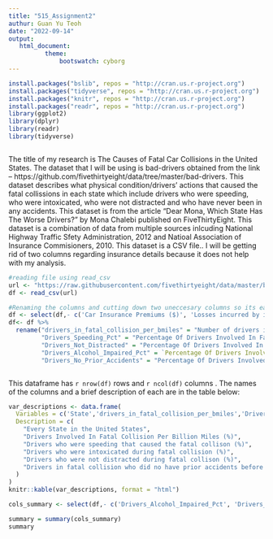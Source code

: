 ---
title: "515_Assignment2"
authur: Guan Yu Teoh
date: "2022-09-14"
output: 
   html_document:
          theme:
              bootswatch: cyborg
---


```{r setup, include=FALSE}
install.packages("bslib", repos = "http://cran.us.r-project.org")
install.packages("tidyverse", repos = "http://cran.us.r-project.org")
install.packages("knitr", repos = "http://cran.us.r-project.org")
install.packages("readr", repos = "http://cran.us.r-project.org")
library(ggplot2)
library(dplyr)
library(readr)
library(tidyverse)
```

```{r, echo = TRUE}
```
The title of my research is The Causes of Fatal Car Collisions in the United States. The dataset that I will be using is bad-drivers obtained from the link --  https://github.com/fivethirtyeight/data/tree/master/bad-drivers. This dataset describes what physical condition/drivers' actions that caused the fatal collissions in each state which include drivers who were speeding, who were intoxicated, who were not distracted and who have never been in any accidents. This dataset is from the article "Dear Mona, Which State Has The Worse Drivers?" by Mona Chalebi published on FiveThirtyEight. This dataset is a combination of data from multiple sources inlcuding National Highway Traffic Sfety Administration, 2012 and Natioal Association of Insurance Commisioners, 2010. This dataset is a CSV file.. I will be getting rid of two columns regarding insurance details because it does not help with my analysis. 

```{r, echo = TRUE}
#reading file using read_csv
url <- "https://raw.githubusercontent.com/fivethirtyeight/data/master/bad-drivers/bad-drivers.csv"
df <- read_csv(url)
```

```{r, include = TRUE}
#Renaming the columns and cutting down two uneccesary columns so its easier to read/understand and saves space.
df <- select(df,- c('Car Insurance Premiums ($)', 'Losses incurred by insurance companies for collisions per insured driver ($)'))
df<- df %>% 
  rename("drivers_in_fatal_collision_per_bmiles" = "Number of drivers involved in fatal collisions per billion miles",
         "Drivers_Speeding_Pct" = "Percentage Of Drivers Involved In Fatal Collisions Who Were Speeding",
         "Drivers_Not_Distracted" = "Percentage Of Drivers Involved In Fatal Collisions Who Were Not Distracted",
         "Drivers_Alcohol_Impaired_Pct" = `Percentage Of Drivers Involved In Fatal Collisions Who Were Alcohol-Impaired`,
         "Drivers_No_Prior_Accidents" = "Percentage Of Drivers Involved In Fatal Collisions Who Had Not Been Involved In Any Previous Accidents")
```

```{r, echo = TRUE}
```
This dataframe has `r nrow(df)` rows and `r ncol(df)` columns . The names of the columns and a brief description of each are in the table below:


```{r, echo = TRUE}
var_descriptions <- data.frame(
  Variables = c('State','drivers_in_fatal_collision_per_bmiles','Drivers_Speeding_Pct','Drivers_Alcohol_Impaired_Pct','Drivers_Not_Distracted','Drivers_No_Prior_Accidents'),
  Description = c(
    "Every State in the United States",
    "Drivers Involved In Fatal Collision Per Billion Miles (%)",
    "Drivers who were speeding that caused the fatal collison (%)",
    "Drivers who were intoxicated during fatal collision (%)",
    "Drivers who were not distracted during fatal collison (%)",
    "Drivers in fatal collision who did no have prior accidents before (%)"
  )
)
knitr::kable(var_descriptions, format = "html")
```

```{r, echo = TRUE}
cols_summary <- select(df,- c('Drivers_Alcohol_Impaired_Pct', 'Drivers_No_Prior_Accidents'))
```

```{r, echo=TRUE}
summary = summary(cols_summary)
summary
```
